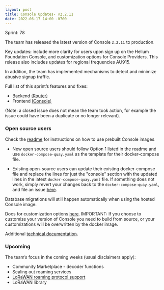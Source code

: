 ```yaml
---
layout: post
title: Console Updates- v2.2.11
date: 2022-06-17 14:00 -0700
---
```


Sprint: 78

The team has released the latest version of Console `2.2.11` to production.

Key updates: include more clarity for users upon sign up on the Helium Foundation Console, and
customization options for Console Providers. This release also includes updates for regional
frequencies AU915.

In addition, the team has implemented mechanisms to detect and minimize abusive signup traffic.

Full list of this sprint’s features and fixes:

- Backend [(Router)](https://github.com/helium/console/milestone/16?closed=1)
- Frontend [(Console)](https://github.com/helium/router/milestone/16?closed=1)

(Note: a closed issue does not mean the team took action, for example the issue could have been a
duplicate or no longer relevant).

### Open source users

Check the [readme](https://github.com/helium/console) for instructions on how to use prebuilt
Console images.

- New open source users should follow Option 1 listed in the readme and use
  `docker-compose-quay.yaml` as the template for their docker-compose file.

- Existing open-source users can update their existing docker-compose file and replace the lines for
  just the "console" section with the updated lines in the latest `docker-compose-quay.yaml` file.
  If something does not work, simply revert your changes back to the `docker-compose-quay.yaml`, and
  file an issue [here](https://github.com/helium/console/issues).

Database migrations will still happen automatically when using the hosted Console image.

Docs for customization options
[here](https://docs.helium.com/use-the-network/run-a-network-server/run-console/#customize-console-environment).
IMPORTANT: If you choose to customize your version of Console you need to build from source, or your
customizations will be overwritten by the docker image.

Additional
[technical documentation](https://docs.helium.com/use-the-network/run-a-network-server/run-console/#console-setup).

### Upcoming

The team’s focus in the coming weeks (usual disclaimers apply):

- Community Marketplace - decoder functions
- Scaling out roaming services
- [LoRaWAN roaming protocol support](https://lora-alliance.org/wp-content/uploads/2022/01/TR010-1.0.0-LoRaWAN-Roaming-Hub.pdf)
- LoRaWAN library
